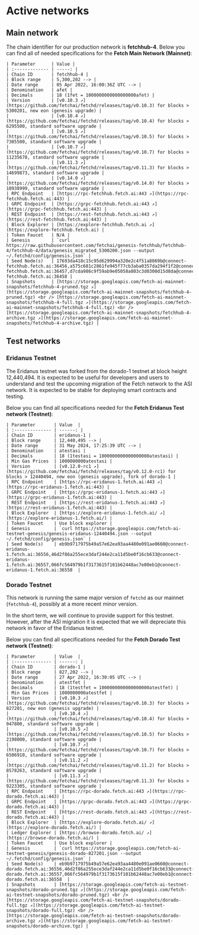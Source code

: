 # Active networks

## Main network

The chain identifier for our production network is **fetchhub-4**.
Below you can find all of needed specifications for the **Fetch Main Network (Mainnet)**:

    | Parameter      | Value |
    | :------------- | -----: |
    | Chain ID       | fetchhub-4 |
    | Block range    | 5,300,202 --> |
    | Date range     | 05 Apr 2022, 16:00:36Z UTC --> |
    | Denomination   | afet |
    | Decimals       | 18 (1fet = 1000000000000000000afet) |
    | Version        | [v0.10.3 ↗️](https://github.com/fetchai/fetchd/releases/tag/v0.10.3) for blocks >  5300201, new eon (genesis upgrade) |
    |                | [v0.10.4 ↗️](https://github.com/fetchai/fetchd/releases/tag/v0.10.4) for blocks >  6295500, standard software upgrade |
    |                | [v0.10.5 ↗️](https://github.com/fetchai/fetchd/releases/tag/v0.10.5) for blocks >  7305500, standard software upgrade |
    |                | [v0.10.7 ↗️](https://github.com/fetchai/fetchd/releases/tag/v0.10.7) for blocks > 11235678, standard software upgrade |
    |                | [v0.11.3 ↗️](https://github.com/fetchai/fetchd/releases/tag/v0.11.3) for blocks > 14699873, standard software upgrade |
    |                | [v0.14.0 ↗️](https://github.com/fetchai/fetchd/releases/tag/v0.14.0) for blocks > 18938999, standard software upgrade |
    | RPC Endpoint   | [https://rpc-fetchhub.fetch.ai:443 ↗️](https://rpc-fetchhub.fetch.ai:443) |
    | GRPC Endpoint  | [https://grpc-fetchhub.fetch.ai:443 ↗️](https://grpc-fetchhub.fetch.ai:443) |
    | REST Endpoint  | [https://rest-fetchhub.fetch.ai:443 ↗️](https://rest-fetchhub.fetch.ai:443) |
    | Block Explorer | [https://explore-fetchhub.fetch.ai ↗️](https://explore-fetchhub.fetch.ai) |
    | Token Faucet   | N/A |
    | Genesis        | `curl https://raw.githubusercontent.com/fetchai/genesis-fetchhub/fetchhub-4/fetchhub-4/data/genesis_migrated_5300200.json --output ~/.fetchd/config/genesis.json` |
    | Seed Node(s)   | 17693da418c15c95d629994a320e2c4f51a8069b@connect-fetchhub.fetch.ai:36456,a575c681c2861fe945f77cb3aba0357da294f1f2@connect-fetchhub.fetch.ai:36457,d7cda986c9f59ab9e05058a803c3d0300d15d8da@connect-fetchhub.fetch.ai:36458 |
    | Snapshots      | [https://storage.googleapis.com/fetch-ai-mainnet-snapshots/fetchhub-4-pruned.tgz ↗️](https://storage.googleapis.com/fetch-ai-mainnet-snapshots/fetchhub-4-pruned.tgz) <br /> [https://storage.googleapis.com/fetch-ai-mainnet-snapshots/fetchhub-4-full.tgz ↗️](https://storage.googleapis.com/fetch-ai-mainnet-snapshots/fetchhub-4-full.tgz) <br /> [https://storage.googleapis.com/fetch-ai-mainnet-snapshots/fetchhub-4-archive.tgz ↗️](https://storage.googleapis.com/fetch-ai-mainnet-snapshots/fetchhub-4-archive.tgz) |

## Test networks

### Eridanus Testnet

The Eridanus testnet was forked from the dorado-1 testnet at block height 12,440,494.
It is expected to be useful for developers and users to understand and test the upcoming
migration of the Fetch network to the ASI network. It is expected to be stable for
deploying smart contracts and testing.

Below you can find all specifications needed for the **Fetch Eridanus Test network (Testnet)**:

    | Parameter       | Value  |
    | :-------------- | ------: |
    | Chain ID        | eridanus-1 |
    | Block range     | 12,440,495 --> |
    | Date range      | 31 May 2024, 17:25:39 UTC --> |
    | Denomination    | atestasi |
    | Decimals        | 18 (1testasi = 1000000000000000000atestasi) |
    | Min Gas Prices  | 1000000000atestasi |
    | Version         | [v0.12.0-rc1 ↗️](https://github.com/fetchai/fetchd/releases/tag/v0.12.0-rc1) for blocks > 12440494, new eon (genesis upgrade), fork of dorado-1 |
    | RPC Endpoint    | [https://rpc-eridanus-1.fetch.ai:443 ↗️](https://rpc-eridanus-1.fetch.ai:443) |
    | GRPC Endpoint   | [https://grpc-eridanus-1.fetch.ai:443 ↗️](https://grpc-eridanus-1.fetch.ai:443) |
    | REST Endpoint   | [https://rest-eridanus-1.fetch.ai:443 ↗️](https://rest-eridanus-1.fetch.ai:443) |
    | Block Explorer  | [https://explore-eridanus-1.fetch.ai/ ↗️](https://explore-eridanus-1.fetch.ai/) |
    | Token Faucet    | Use block explorer |
    | Genesis         | `curl https://storage.googleapis.com/fetch-ai-testnet-genesis/genesis-eridanus-12440494.json --output ~/.fetchd/config/genesis.json` |
    | Seed Node(s)    | eb9b9717975b49a57e62ea93aa4480e091ae0660@connect-eridanus-1.fetch.ai:36556,46d2f86a255ece3daf244e2ca11d5be0f16cb633@connect-eridanus-1.fetch.ai:36557,066fc564979b1f3173615f101b62448ac7e00eb1@connect-eridanus-1.fetch.ai:36558  |

### Dorado Testnet

This network is running the same major version of `fetchd` as our mainnet (`fetchhub-4`), possibly at a more recent minor
version.

In the short term, we will continue to provide support for this testnet. However, after the ASI migration it is expected
that we will depreciate this network in favor of the Eridanus testnet.

Below you can find all specifications needed for the **Fetch Dorado Test network (Testnet)**:

    | Parameter       | Value  |
    | :-------------- | ------: |
    | Chain ID        | dorado-1 |
    | Block range     | 827,202 --> |
    | Date range      | 27 Apr 2022, 16:30:05 UTC --> |
    | Denomination    | atestfet |
    | Decimals        | 18 (1testfet = 1000000000000000000atestfet) |
    | Min Gas Prices  | 1000000000atestfet |
    | Version         | [v0.10.3 ↗️](https://github.com/fetchai/fetchd/releases/tag/v0.10.3) for blocks >  827201, new eon (genesis upgrade) |
    |                 | [v0.10.4 ↗️](https://github.com/fetchai/fetchd/releases/tag/v0.10.4) for blocks >  947800, standard software upgrade |
    |                 | [v0.10.5 ↗️](https://github.com/fetchai/fetchd/releases/tag/v0.10.5) for blocks > 2198000, standard software upgrade |
    |                 | [v0.10.7 ↗️](https://github.com/fetchai/fetchd/releases/tag/v0.10.7) for blocks > 6506910, standard software upgrade |
    |                 | [v0.11.2 ↗️](https://github.com/fetchai/fetchd/releases/tag/v0.11.2) for blocks > 8578263, standard software upgrade |
    |                 | [v0.11.3 ↗️](https://github.com/fetchai/fetchd/releases/tag/v0.11.3) for blocks > 9223305, standard software upgrade |
    | RPC Endpoint    | [https://rpc-dorado.fetch.ai:443 ↗️](https://rpc-dorado.fetch.ai:443) |
    | GRPC Endpoint   | [https://grpc-dorado.fetch.ai:443 ↗️](https://grpc-dorado.fetch.ai:443) |
    | REST Endpoint   | [https://rest-dorado.fetch.ai:443 ↗️](https://rest-dorado.fetch.ai:443) |
    | Block Explorer  | [https://explore-dorado.fetch.ai/ ↗️](https://explore-dorado.fetch.ai/) |
    | Ledger Explorer | [https://browse-dorado.fetch.ai/ ↗️](https://browse-dorado.fetch.ai/) |
    | Token Faucet    | Use block explorer |
    | Genesis         | `curl https://storage.googleapis.com/fetch-ai-testnet-genesis/genesis-dorado-827201.json --output ~/.fetchd/config/genesis.json` |
    | Seed Node(s)    | eb9b9717975b49a57e62ea93aa4480e091ae0660@connect-dorado.fetch.ai:36556,46d2f86a255ece3daf244e2ca11d5be0f16cb633@connect-dorado.fetch.ai:36557,066fc564979b1f3173615f101b62448ac7e00eb1@connect-dorado.fetch.ai:36558  |
    | Snapshots       | [https://storage.googleapis.com/fetch-ai-testnet-snapshots/dorado-pruned.tgz ↗️](https://storage.googleapis.com/fetch-ai-testnet-snapshots/dorado-pruned.tgz) <br /> [https://storage.googleapis.com/fetch-ai-testnet-snapshots/dorado-full.tgz ↗️](https://storage.googleapis.com/fetch-ai-testnet-snapshots/dorado-full.tgz) <br /> [https://storage.googleapis.com/fetch-ai-testnet-snapshots/dorado-archive.tgz ↗️](https://storage.googleapis.com/fetch-ai-testnet-snapshots/dorado-archive.tgz) |
